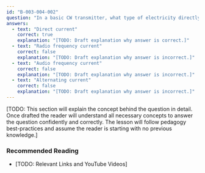 ```yaml
---
id: "B-003-004-002"
question: "In a basic CW transmitter, what type of electricity directly powers each stage?"
answers:
  - text: "Direct current"
    correct: true
    explanation: "[TODO: Draft explanation why answer is correct.]"
  - text: "Radio frequency current"
    correct: false
    explanation: "[TODO: Draft explanation why answer is incorrect.]"
  - text: "Audio frequency current"
    correct: false
    explanation: "[TODO: Draft explanation why answer is incorrect.]"
  - text: "Alternating current"
    correct: false
    explanation: "[TODO: Draft explanation why answer is incorrect.]"
---
```


[TODO: This section will explain the concept behind the question in detail. Once drafted the reader will understand all necessary concepts to answer the question confidently and correctly. The lesson will follow pedagogy best-practices and assume the reader is starting with no previous knowledge.]

### Recommended Reading

- [TODO: Relevant Links and YouTube Videos]
